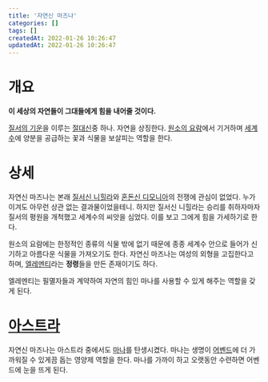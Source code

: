 ```yaml
---
title: '자연신 마즈나'
categories: []
tags: []
createdAt: 2022-01-26 10:26:47
updatedAt: 2022-01-26 10:26:47
---
```


# 개요
<QBlock>
  <P><Strong>이 세상의 자연들이 그대들에게 힘을 내어줄 것이다.</Strong></P>
</QBlock>

[질서의 기운](질서의_기운)을 이루는 [절대신](절대신)중 하나. 자연을 상징한다. [원소의 요람](마즈나_엘레멘티아)에서 기거하며 [세계수](세계수)에 양분을 공급하는 꽃과 식물을 보살피는 역할을 한다.

# 상세
자연신 마즈나는 본래 [질서신 니힐라](질서신_니힐라)와 [혼돈신 디모니아](혼돈신_디모니아)의 전쟁에 관심이 없었다. 누가 이겨도 아무런 상관 없는 결과물이었을테니. 하지만 질서신 니힐라는 승리를 취하자마자 질서의 평원을 개척했고 세계수의 씨앗을 심었다. 이를 보고 그에게 힘을 가세하기로 한다.

원소의 요람에는 한정적인 종류의 식물 밖에 없기 때문에 종종 세계수 안으로 들어가 신기하고 아름다운 식물을 가져오기도 한다. 자연신 마즈나는 여성의 외형을 고집한다고 하며, [엘레멘티](엘레멘티)라는 **정령**들을 만든 존재이기도 하다.

엘레멘티는 필멸자들과 계약하여 자연의 힘인 마나를 사용할 수 있게 해주는 역할을 갖게 된다.

# [아스트라](아스트라)
자연신 마즈나는 아스트라 중에서도 [마나](마나)를 탄생시켰다. 마나는 생명이 [어벤드](어벤드)에 더 가까워질 수 있게끔 돕는 영양제 역할을 한다. 마나를 가까이 하고 오랫동안 수련하면 어벤드에 눈을 뜨게 된다.
